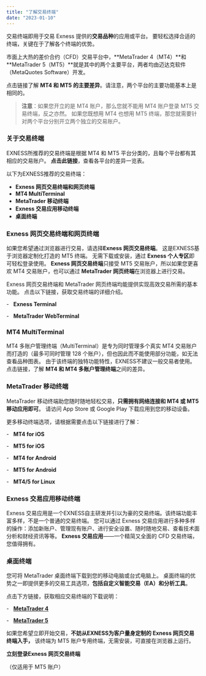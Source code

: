 ```yaml
---
title: "了解交易终端"
date: "2023-01-10"
---
```


<Ads></Ads> 

交易终端即用于交易 Exness 提供的**交易品种**的应用或平台。 要轻松选择合适的终端，关键在于了解各个终端的优势。

市面上大热的差价合约（CFD）交易平台中，**MetaTrader 4（MT4）**和 **MetaTrader 5（MT5）**就是其中的两个主要平台，两者均由迈达克软件（MetaQuotes Software）开发。

点击链接了解 **MT4 和 MT5 的主要差异**。请注意，两个平台的主要功能基本上是相同的。

> **注意**：如果您开立的是 MT4 账户，那么您就不能用 MT4 账户登录 MT5 交易终端，反之亦然。 如果您既想用 MT4 也想用 MT5 终端，那您就需要针对两个平台分别开立两个独立的交易账户。

### 关于交易终端

EXNESS所推荐的交易终端是根据 MT4 和 MT5 平台分类的，且每个平台都有其相应的交易账户。 **点击此链接**，查看各平台的差异一览表。

以下为EXNESS推荐的交易终端：

- **Exness 网页交易终端和网页终端**
- **MT4 MultiTerminal**
- **MetaTrader 移动终端**
- **Exness 交易应用移动终端**
- **桌面终端**

### Exness 网页交易终端和网页终端

如果您希望通过浏览器进行交易，请选择**Exness 网页交易终端**。 这是EXNESS基于浏览器定制化打造的 MT5 终端。 无需下载或安装，通过 **Exness 个人专区**即可轻松登录使用。 **Exness 网页交易终端**只接受 MT5 交易账户，所以如果您更喜欢 MT4 交易账户，也可以通过 **MetaTrader** **网页终端**在浏览器上进行交易。

Exness 网页交易终端和 MetaTrader 网页终端均能提供实现高效交易所需的基本功能。 点击以下链接，获取交易终端的详细介绍。

-   **Exness Terminal**

-   **MetaTrader WebTerminal**

### MT4 MultiTerminal

MT4 多账户管理终端（MultiTerminal）是专为同时管理多个真实 MT4 交易账户而打造的（最多可同时管理 128 个账户），但也因此而不能使用部分功能，如无法查看品种图表。 由于该终端的独特功能特性，EXNESS不建议一般交易者使用。 点击链接，了解 **MT4 和 MT4 多账户管理终端**之间的差异。

### MetaTrader 移动终端

MetaTrader 移动终端助您随时随地轻松交易，**只需拥有网络连接和 MT4 或 MT5 移动应用即可**。 请访问 App Store 或 Google Play 下载应用到您的移动设备。

更多移动终端选项，请根据需要点击以下链接进行了解：

-   **MT4 for iOS**

-   **MT5 for iOS**

-   **MT4 for Android**

-   **MT5 for Android**

-   **MT4/5 for Linux**

### Exness 交易应用移动终端

Exness 交易应用是一个EXNESS自主研发并引以为豪的交易终端。该终端功能丰富多样，不是一个普通的交易终端。 您可以通过 Exness 交易应用进行多种多样的操作：添加新账户、管理现有账户、进行安全设置、随时随地交易、查看技术面分析和财经资讯等等。 **Exness 交易应用**——一个精简又全面的 CFD 交易终端，您值得拥有。

### 桌面终端

您可将 MetaTrader 桌面终端下载到您的移动电脑或台式电脑上。 桌面终端的优势之一即提供更多的交易工具选项，**包括自定义智能交易（EA）和分析工具**。

点击下方链接，获取相应交易终端的下载说明：

-   [**MetaTrader 4**](https://download.metatrader.com/cdn/web/exness.technologies.ltd/mt4/exness4setup.exe)

-   [**MetaTrader 5**](https://download.metatrader.com/cdn/web/exness.technologies.ltd/mt5/exness5setup.exe)

如果您希望立即开始交易，**不妨从EXNESS为客户量身定制的 Exness 网页交易终端入手，** 该终端为 MT5 账户专用终端，无需安装，可直接在浏览器上运行。

**立刻登录Exness 网页交易终端**

（仅适用于 MT5 账户）

